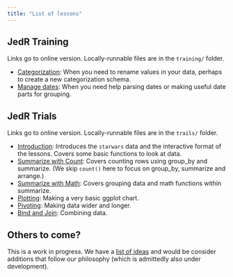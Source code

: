 ```yaml
---
title: "List of lessons"
---
```


## JedR Training

Links go to online version. Locally-runnable files are in the `training/` folder.

- [Categorization](https://utdata.shinyapps.io/jedr-categorization/): When you need to rename values in your data, perhaps to create a new categorization schema. 
- [Manage dates](https://utdata.shinyapps.io/jedr-manage-dates/): When you need help parsing dates or making useful date parts for grouping.

## JedR Trials

Links go to online version. Locally-runnable files are in the `trails/` folder.

- [Introduction](https://utdata.shinyapps.io/jedr-trial-01-intro/):
  Introduces the `starwars` data and the interactive format of the
  lessons. Covers some basic functions to look at data.
- [Summarize with Count](https://utdata.shinyapps.io/jedr-trial-02-count/): Covers
  counting rows using group_by and summarize. (We skip `count()` here to
  focus on group_by, summarize and arrange.)
- [Summarize with Math](https://utdata.shinyapps.io/jedr-trial-03-sum/):
  Covers grouping data and math functions within summarize.
- [Plotting](https://utdata.shinyapps.io/jedr-trial-04-plot/): Making a
  very basic ggplot chart.
- [Pivoting](https://utdata.shinyapps.io/jedr-trial-05-pivot/): Making
  data wider and longer.
- [Bind and Join](https://utdata.shinyapps.io/jedr-trial-06-bind/):
  Combining data.

## Others to come?

This is a work in progress. We have a [list of
ideas](https://github.com/utdata/jedr-academy/issues/2) and would be consider additions that follow our philosophy (which is admittedly also under development).
